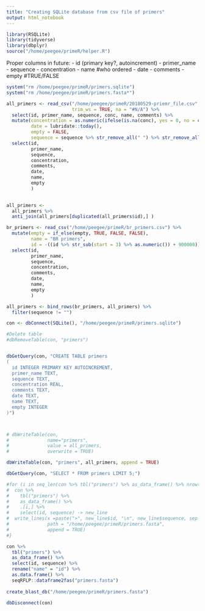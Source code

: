 ```yaml
---
title: "Creating SQLite database from csv file of primers"
output: html_notebook
---
```


```r
library(RSQLite)
library(tidyverse)
library(dbplyr)
source("/home/peegee/primeR/helper.R")
```


Proper columns in future:
- id (primary key?, autoincrement)
- primer_name
- sequence
- concentration
- name #who ordered
- date
- comments
- empty #TRUE/FALSE


```r

system("rm /home/peegee/primeR/primers.sqlite")
system("rm /home/peegee/primeR/primers.fasta*")

```

```r
all_primers <- read_csv("/home/peegee/primeR/20180529-priemr_file.csv", 
                        trim_ws = TRUE, na = "#N/A") %>%
  select(id, primer_name, sequence, conc, name, comments) %>%
  mutate(concentration = as.numeric(ifelse(is.na(conc), yes = 0, no = conc)),
         date = lubridate::today(),
         empty = FALSE,
         sequence = sequence %>% str_remove_all(" ") %>% str_remove_all("q") %>% str_remove_all("/*") %>% str_replace_all("i", "g")) %>%
  select(id,
         primer_name,
         sequence,
         concentration,
         comments,
         date,
         name,
         empty
         )
  

all_primers <-
  all_primers %>% 
  anti_join(all_primers[duplicated(all_primers$id),] )

br_primers <- read_csv("/home/peegee/primeR/br_primers.csv") %>%
  mutate(empty = if_else(empty, TRUE, FALSE, FALSE),
         name = "BR primers",
         id = -((id %>% str_sub(start = 3) %>% as.numeric()) + 900000)) %>%
  select(id,
         primer_name,
         sequence,
         concentration,
         comments,
         date,
         name,
         empty
         )

all_primers <- bind_rows(br_primers, all_primers) %>%
  filter(sequence != "")
```

```r
con <- dbConnect(SQLite(), "/home/peegee/primeR/primers.sqlite")
```

```r
#Delete table
#dbRemoveTable(con, "primers")


dbGetQuery(con, "CREATE TABLE primers
(
  id INTEGER PRIMARY KEY AUTOINCREMENT,
  primer_name TEXT,
  sequence TEXT,
  concentration REAL,
  comments TEXT,
  date TEXT,
  name TEXT,
  empty INTEGER
)")



# dbWriteTable(con, 
#              name="primers", 
#              value = all_primers, 
#              overwrite = TRUE)

dbWriteTable(con, "primers", all_primers, append = TRUE)

```

```r
dbGetQuery(con, "SELECT * FROM primers LIMIT 5;")

```

```r
#for (i in seq_len(con %>% tbl("primers") %>% as_data_frame() %>% nrow()) ){
#  con %>% 
#    tbl("primers") %>% 
#    as_data_frame() %>% 
#    .[i,] %>% 
#    select(id, sequence) -> new_line
#  write_lines(x =paste(">", new_line$id, "\n", new_line$sequence, sep = ""),
#              path = "/home/peegee/primeR/primers.fasta", 
#              append = TRUE)
#}

con %>% 
  tbl("primers") %>% 
  as_data_frame() %>% 
  select(id, sequence) %>% 
  rename("name" = "id") %>% 
  as.data.frame() %>% 
  seqRFLP::dataframe2fas("primers.fasta")
  
create_blast_db("/home/peegee/primeR/primers.fasta")

```


```r
dbDisconnect(con)
```
